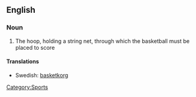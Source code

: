 ==English==
===Noun===
{{en-noun|sg=[[basketball]] [[hoop]]}}

#{{hoops}} The hoop, holding a string net, through which the basketball must be placed to score

====Translations====
{{trans-top|a hoop use in basketball}}
{{trans-mid}}
*Swedish: [[basketkorg]] {{c}}
{{trans-bottom}}

[[Category:Sports]]